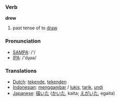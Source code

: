 === Verb ===

'''drew'''

# past tense of to [[draw]]

=== Pronunciation ===
*[[w:SAMPA|SAMPA]]: /'/
*[[w:IPA|IPA]]: /'dɻʊə/

=== Translations ===
*[[Dutch]]: [[tekende]], [[tekenden]]
*[[Indonesian]]: [[gambar|menggambar]] / [[lukis]], [[tarik]], [[undi]]
*[[Japanese]]: [[描いた]] ([[かいた]], kaita; [[えがいた]], egaita)